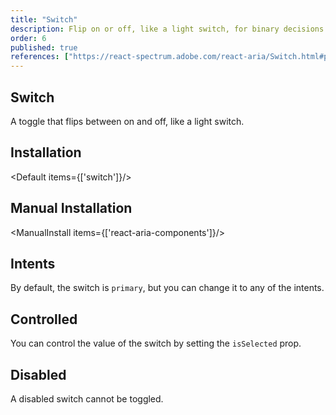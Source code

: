 ```yaml
---
title: "Switch"
description: Flip on or off, like a light switch, for binary decisions that need a simple tap to toggle states.
order: 6
published: true
references: ["https://react-spectrum.adobe.com/react-aria/Switch.html#props"]
---
```


## Switch
A toggle that flips between on and off, like a light switch.
<How toUse="forms/switch-demo" />

## Installation
<Default items={['switch']}/>

## Manual Installation

<ManualInstall items={['react-aria-components']}/>

<SourceCode toShow='switch'/>

## Intents
By default, the switch is `primary`, but you can change it to any of the intents.

<How toUse="forms/switch-variant-demo"/>

## Controlled
You can control the value of the switch by setting the `isSelected` prop.
<How toUse="forms/switch-controlled-demo" />

## Disabled
A disabled switch cannot be toggled.
<How toUse="forms/switch-disabled-demo" disabled />
